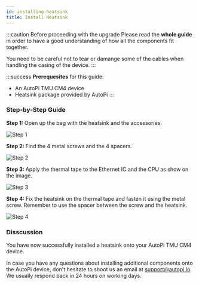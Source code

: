 ```yaml
---
id: installing-heatsink
title: Install Heatsink
---
```



:::caution Before proceeding with the upgrade
Please read the **whole guide** in order to have a good understanding of how all the components fit together.

You need to be careful not to tear or damange some of the cables when handling the casing of the device.
:::

:::success
**Prerequesites** for this guide:
- An AutoPi TMU CM4 device
- Heatsink package provided by AutoPi
:::

### Step-by-Step Guide

<SideBySide>
	<p>
		<strong>Step 1: </strong>
		Open up the bag with the heatsink and the accessories.
	</p>
	<img alt="Step 1" src={useBaseUrl('/img/hardware/autopi_tmu_cm4/installing_heatsink/heatsink1.jpg')}/>
</SideBySide>
<br/>

<SideBySide>
	<p>
		<strong>Step 2: </strong>
		Find the 4 metal screws and the 4 spacers. 
	</p>
	<img alt="Step 2" src={useBaseUrl('/img/hardware/autopi_tmu_cm4/installing_heatsink/heatsink2.jpg')}/>
</SideBySide>
<br/>

<SideBySide>
	<p>
		<strong>Step 3: </strong>
		Apply the thermal tape to the Ethernet IC and the CPU as show on the image. 
	</p>
	<img alt="Step 3" src={useBaseUrl('/img/hardware/autopi_tmu_cm4/installing_heatsink/heatsink3.jpg')}/>
</SideBySide>
<br/>

<SideBySide>
	<p>
		<strong>Step 4: </strong>
		Fix the heatsink on the thermal tape and fasten it using the metal screw. Remember to use the spacer between the screw and the heatsink. 
	</p>
	<img alt="Step 4" src={useBaseUrl('/img/hardware/autopi_tmu_cm4/installing_heatsink/heatsink4.jpg')}/>
</SideBySide>
<br/>

### Disscussion
<p>
	You have now successfully installed a heatsink onto your AutoPi TMU CM4 device.
</p>

<p>
	In case you have any questions about installing additional components onto the AutoPi device, don't hesitate to
	shoot us an email at <a href="mailto:support@autopi.io">support@autopi.io</a>. We usually respond back in 24 hours
	on working days.
</p>
